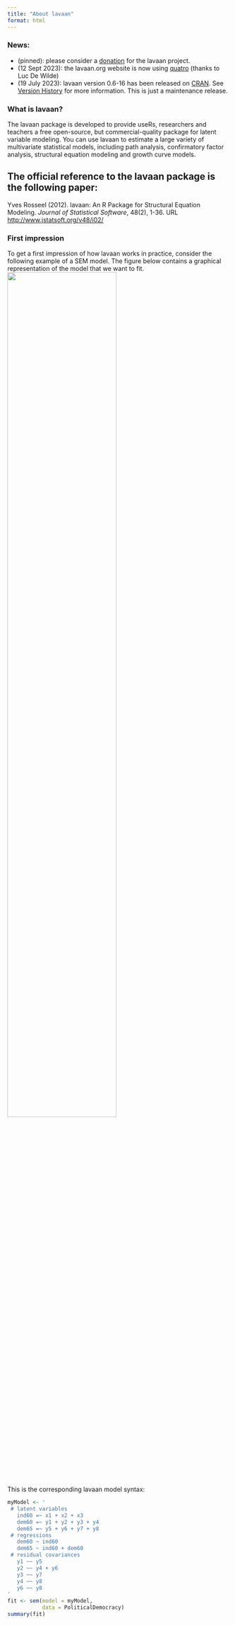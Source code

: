 ```yaml
---
title: "About lavaan"
format: html
---
```


### News:

- (pinned): please consider a [donation](http://lavaan.ugent.be/donate.html) for the lavaan project.
- (12 Sept 2023): the lavaan.org website is now using [quatro](https://quarto.org/) (thanks to Luc De Wilde)
- (19 July 2023): lavaan version 0.6-16 has been released on [CRAN](https://cran.r-project.org/web/packages/lavaan/). See [Version History](http://lavaan.ugent.be/history/dot6.html) for more information. This is just a maintenance release.

### What is lavaan?

The lavaan package is developed to provide useRs, researchers and teachers a free open-source, but commercial-quality package for latent variable modeling. You can use lavaan to estimate a large variety of multivariate statistical models, including path analysis, confirmatory factor analysis, structural equation modeling and growth curve models.

::: callout-tip
## The official reference to the lavaan package is the following paper:

Yves Rosseel (2012). lavaan: An R Package for Structural Equation Modeling. *Journal of Statistical Software*, 48(2), 1-36. URL <http://www.jstatsoft.org/v48/i02/>
:::

### First impression

To get a first impression of how lavaan works in practice, consider the following example of a SEM model. The figure below contains a graphical representation of the model that we want to fit.
![](/figures/sem.png){fig-alt="lavaan example" width="70%"}

This is the corresponding lavaan model syntax:
```r
myModel <- ' 
 # latent variables 
   ind60 =~ x1 + x2 + x3 
   dem60 =~ y1 + y2 + y3 + y4 
   dem65 =~ y5 + y6 + y7 + y8 
 # regressions
   dem60 ~ ind60 
   dem65 ~ ind60 + dem60 
 # residual covariances 
   y1 ~~ y5
   y2 ~~ y4 + y6 
   y3 ~~ y7 
   y4 ~~ y8
   y6 ~~ y8
'
fit <- sem(model = myModel, 
           data = PoliticalDemocracy) 
summary(fit)
```
